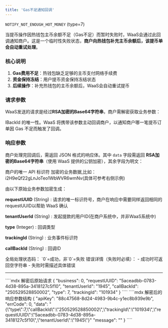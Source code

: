 ```yaml
---
title: 'Gas不足通知回调'
---
```


`NOTIFY_NOT_ENOUGH_HOT_MONEY` (type=7)

当提币操作因热钱包主币余额不足（Gas不足）而暂时失败时，WaaS会通过此回调通知商户。这是一个临时性失败状态，**商户向热钱包补充主币余额后，该提币单会自动重试处理**。

### 核心说明
1. **Gas费用不足**：热钱包缺乏足够的主币支付网络手续费
2. **资金保持冻结**：用户提币资金保持冻结状态
3. **后续操作**：补充热钱包的主币余额后，WaaS会自动重试提币

### 请求参数
WaaS发送的请求是经过**RSA加密的Base64字符串**，商户需解密获取业务参数：

<ResponseField name="Gas不足请求参数" type="object">

<Expandable title="查看完整参数列表">

<ResponseField name="callBackId" type="String" required="是" example="250529528850002">
lBackId 的唯一性。WaaS 将携带该参数主动回调商户，以通知商户哪一笔提币订单因 Gas 不足而触发了回调。
</ResponseField>


</Expandable>
</ResponseField>

### 响应参数
商户处理完回调后，需返回 JSON 格式的响应体。其中 `data` 字段需返回 **RSA加密的Base64字符串**（使用 WaaS 提供的公钥加密），其余字段为明文：

<ResponseField name="Gas不足响应参数" type="object">

<Expandable title="查看完整参数列表">

<ResponseField name="apiKey" type="String" required="是" example="88c47568-8d24-4983-9b4c-y1ec8b939e9b">
商户的唯一 API 标识符
</ResponseField>

<ResponseField name="data" type="String" required="是" example="i2H9eQf22gLnJoTeo1WbWVR6wmNv/Ryom5UjTPm4yM2aeuQUkpsErZAY...">
    加密的业务数据,比如：i2H9eQf22gLnJoTeo1WbWVR6wmNv(具体可参考右侧示例)

   由以下原始业务参数加密生成：

   **requestUUID** (String) : 请求的唯一标识符号，商户在响应中需要同样返回相同的requestUUID以帮助 WaaS 确认

   **tenantUserId** (String) : 发起提款的用户ID(在商户系统中，并非WaaS系统中)

   **type** (Integer) : 回调类型

   **trackingId** (String) : 业务事件标识符

   **callBackId** (String) : 回调ID

</ResponseField>

<ResponseField name="errCode" type="Integer" required="是" example="0">
全局处理状态码：
`0`=成功，非`0`=失败
</ResponseField>

<ResponseField name="message" type="String" required="是" example="">
错误详情（失败时必填）：
- 成功时可返回空字符串
- 失败时需描述具体错误
</ResponseField>

</Expandable>

</ResponseField>

---

<RequestExample>
````mdx 解密后原始请求
{
  "business": 0,
  "requestUUID": "5aceadbb-0783-4d38-895a-3418127c5f10",
  "tenantUserId": "1945",
  "callBackId": "250529528850002",
  "type": 7,
  "trackingId": "101934"
}
````
</RequestExample>


<ResponseExample>
````mdx 解密后的响应参数结构
{
  "apiKey": "88c47568-8d24-4983-9b4c-y1ec8b939e9b",
  "errCode": 0,
  "data": "{\"type\":7,\"callBackId\":\"250529528850002\",\"trackingId\":\"101934\",\"requestUUID\":\"5aceadbb-0783-4d38-895a-3418127c5f10\",\"tenantUserId\":\"1945\"}"
  "message": ""
}
````
</ResponseExample>
